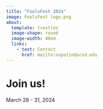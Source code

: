 ```yaml
---
title: "FoolsFest 2024"
image: FoolsFest logo.png
about: 
  template: trestles
  image-shape: round
  image-width: 40em
  links:
    - text: Contact
      href: mailto:nvpatin@ucsd.edu
---
```


# Join us!

March 28 - 31, 2024
